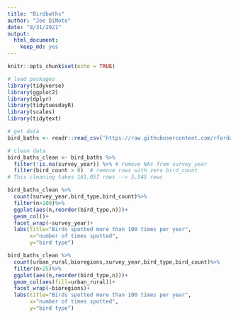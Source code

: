```yaml
---
title: "Birdbaths"
author: "Joe DiNoto"
date: "8/31/2021"
output: 
  html_document: 
    keep_md: yes
---
```


```r
knitr::opts_chunk$set(echo = TRUE)
```

```r
# load packages
library(tidyverse)
library(ggplot2)
library(dplyr)
library(tidytuesdayR)
library(scales)
library(tidytext)

# get data
bird_baths <- readr::read_csv('https://raw.githubusercontent.com/rfordatascience/tidytuesday/master/data/2021/2021-08-31/bird_baths.csv')

# clean data
bird_baths_clean <- bird_baths %>%
  filter(!is.na(survey_year)) %>% # remove NAs from survey_year
  filter(bird_count > 0)  # remove rows with zero bird_count
# This cleaning takes 161,057 rows --> 5,545 rows
```

```r
bird_baths_clean %>%
  count(survey_year,bird_type,bird_count)%>%
  filter(n>100)%>%
  ggplot(aes(n,reorder(bird_type,n)))+
  geom_col()+
  facet_wrap(~survey_year)+
  labs(title="Birds spotted more than 100 times per year",
       x="number of times spotted",
       y="bird type")
```

```r
bird_baths_clean %>%
  count(urban_rural,bioregions,survey_year,bird_type,bird_count)%>%
  filter(n>25)%>%
  ggplot(aes(n,reorder(bird_type,n)))+
  geom_col(aes(fill=urban_rural))+
  facet_wrap(~bioregions)+
  labs(title="Birds spotted more than 100 times per year",
       x="number of times spotted",
       y="bird type")
```


